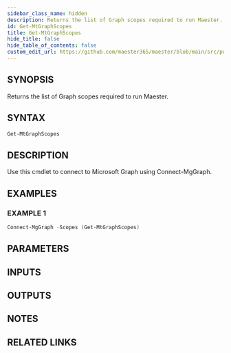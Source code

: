 ```yaml
---
sidebar_class_name: hidden
description: Returns the list of Graph scopes required to run Maester.
id: Get-MtGraphScopes
title: Get-MtGraphScopes
hide_title: false
hide_table_of_contents: false
custom_edit_url: https://github.com/maester365/maester/blob/main/src/public/Get-MtGraphScopes.ps1
---
```


## SYNOPSIS

Returns the list of Graph scopes required to run Maester.

## SYNTAX

```powershell
Get-MtGraphScopes
```

## DESCRIPTION

Use this cmdlet to connect to Microsoft Graph using Connect-MgGraph.

## EXAMPLES

### EXAMPLE 1

```powershell
Connect-MgGraph -Scopes (Get-MtGraphScopes)
```

## PARAMETERS

## INPUTS

## OUTPUTS

## NOTES

## RELATED LINKS
